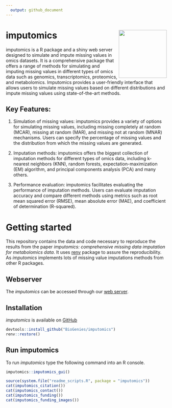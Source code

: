 ```yaml
---
  output: github_document
---
```


# imputomics <img src='man/figures/logo.png' align="right" height="150"/>


imputomics is a R package and a shiny web server designed to simulate and impute 
missing values in omics datasets. It is a comprehensive package that offers a range 
of methods for simulating and imputing missing values in different types of omics 
data such as genomics, transcriptomics, proteomics, and metabolomics. Imputomics 
provides a user-friendly interface that allows users to simulate missing values 
based on different distributions and impute missing values using state-of-the-art 
methods. 

## Key Features:

1. Simulation of missing values: imputomics provides a variety of options for simulating 
missing values, including missing completely at random (MCAR), missing at random (MAR), 
and missing not at random (MNAR) mechanisms. Users can specify the percentage of 
missing values and the distribution from which the missing values are generated.

2. Imputation methods: imputomics offers the biggest collection of imputation 
methods for different types of omics data, including k-nearest neighbors (KNN), 
random forests, expectation-maximization (EM) algorithm, and principal components
analysis (PCA) and many others. 

3. Performance evaluation: imputomics facilitates evaluating the performance of 
imputation methods. Users can evaluate imputation accuracy and compare different 
methods using metrics such as root mean squared error (RMSE), mean absolute 
error (MAE), and coefficient of determination (R-squared).



# Getting started


This repository contains the data and code necessary to reproduce the results from the paper *imputomics: comprehensive missing data imputation for metabolomics data*. It uses [renv](https://CRAN.R-project.org/package=renv) package to assure the reproducibility. As *imputomics* implements lots of missing value imputations methods from other R packages.

## Webserver

The *imputomics* can be accessed through our [web server](http://imputomics.umb.edu.pl/).

## Installation

*imputomics* is available on [GitHub](https://github.com/BioGenies/imputomics)

```R
devtools::install_github("BioGenies/imputomics")
renv::restore()
```

## Run imputomics

To run *imputomics* type the following command into an R console.

```R
imputomics::imputomics_gui()
```

<!-- # How to cite -->

```r
source(system.file("readme_scripts.R", package = "imputomics"))
cat(imputomics_citation())
cat(imputomics_contact())
cat(imputomics_funding())
cat(imputomics_funding_images())
```
